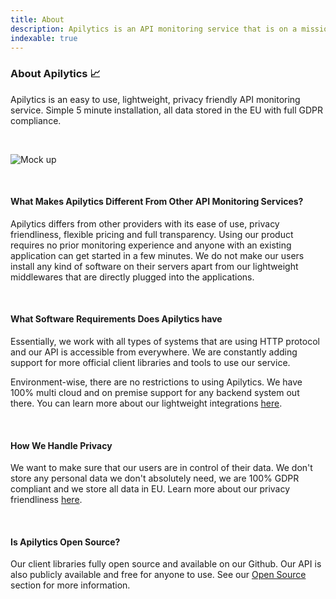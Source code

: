 ```yaml
---
title: About
description: Apilytics is an API monitoring service that is on a mission to make monitoring your APIs easy.
indexable: true
---
```


### About Apilytics 📈

<p className="text-xl">
  Apilytics is an easy to use, lightweight, privacy friendly API monitoring service. Simple 5 minute
  installation, all data stored in the EU with full GDPR compliance.
</p>

<br />

![Mock up](/mock-ups/time-frame.gif)

<br />

#### What Makes Apilytics Different From Other API Monitoring Services?

Apilytics differs from other providers with its ease of use, privacy friendliness, flexible pricing and full transparency.
Using our product requires no prior monitoring experience and anyone with an existing application can get started in a few minutes.
We do not make our users install any kind of software on their servers apart from our lightweight middlewares that are directly plugged into the applications.

<br />

#### What Software Requirements Does Apilytics have

Essentially, we work with all types of systems that are using HTTP protocol and our API is accessible from everywhere.
We are constantly adding support for more official client libraries and tools to use our service.

Environment-wise, there are no restrictions to using Apilytics.
We have 100% multi cloud and on premise support for any backend system out there.
You can learn more about our lightweight integrations [here](/lightweight).

<br />

#### How We Handle Privacy

We want to make sure that our users are in control of their data.
We don't store any personal data we don't absolutely need, we are 100% GDPR compliant and we store all data in EU.
Learn more about our privacy friendliness [here](/privacy-friendly).

<br />

#### Is Apilytics Open Source?

Our client libraries fully open source and available on our <ExternalLink href="https://github.com/apilytics">Github</ExternalLink>.
Our API is also publicly available and free for anyone to use. See our [Open Source](/open-source) section for more information.
